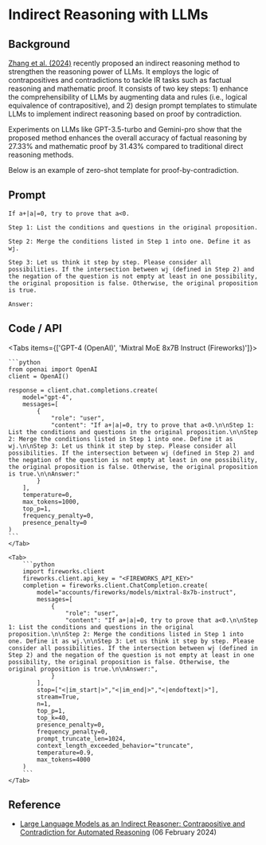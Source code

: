 # Indirect Reasoning with LLMs 


## Background
[Zhang et al. (2024)](https://arxiv.org/abs/2402.03667) recently proposed an indirect reasoning method to strengthen the reasoning power of LLMs. It employs the logic of contrapositives and contradictions to tackle IR tasks such as factual reasoning and mathematic proof. It consists of two key steps: 1) enhance the comprehensibility of LLMs by augmenting data and rules (i.e., logical equivalence of contrapositive), and 2) design prompt templates to stimulate LLMs to implement indirect reasoning based on proof by contradiction.

Experiments on LLMs like GPT-3.5-turbo and Gemini-pro show that the proposed method enhances the overall accuracy of factual reasoning by 27.33% and mathematic proof by 31.43% compared to traditional direct reasoning methods.

Below is an example of zero-shot template for proof-by-contradiction.


## Prompt
```
If a+|a|=0, try to prove that a<0.

Step 1: List the conditions and questions in the original proposition.

Step 2: Merge the conditions listed in Step 1 into one. Define it as wj.

Step 3: Let us think it step by step. Please consider all possibilities. If the intersection between wj (defined in Step 2) and the negation of the question is not empty at least in one possibility, the original proposition is false. Otherwise, the original proposition is true.

Answer:
```

## Code / API

<Tabs items={['GPT-4 (OpenAI)', 'Mixtral MoE 8x7B Instruct (Fireworks)']}>
    <Tab>
  
    ```python
    from openai import OpenAI
    client = OpenAI()

    response = client.chat.completions.create(
        model="gpt-4",
        messages=[
            {
                "role": "user",
                "content": "If a+|a|=0, try to prove that a<0.\n\nStep 1: List the conditions and questions in the original proposition.\n\nStep 2: Merge the conditions listed in Step 1 into one. Define it as wj.\n\nStep 3: Let us think it step by step. Please consider all possibilities. If the intersection between wj (defined in Step 2) and the negation of the question is not empty at least in one possibility, the original proposition is false. Otherwise, the original proposition is true.\n\nAnswer:"
            }
        ],
        temperature=0,
        max_tokens=1000,
        top_p=1,
        frequency_penalty=0,
        presence_penalty=0
    )
    ```
    </Tab>

    <Tab>
        ```python
        import fireworks.client
        fireworks.client.api_key = "<FIREWORKS_API_KEY>"
        completion = fireworks.client.ChatCompletion.create(
            model="accounts/fireworks/models/mixtral-8x7b-instruct",
            messages=[
                {
                    "role": "user",
                    "content": "If a+|a|=0, try to prove that a<0.\n\nStep 1: List the conditions and questions in the original proposition.\n\nStep 2: Merge the conditions listed in Step 1 into one. Define it as wj.\n\nStep 3: Let us think it step by step. Please consider all possibilities. If the intersection between wj (defined in Step 2) and the negation of the question is not empty at least in one possibility, the original proposition is false. Otherwise, the original proposition is true.\n\nAnswer:",
                }
            ],
            stop=["<|im_start|>","<|im_end|>","<|endoftext|>"],
            stream=True,
            n=1,
            top_p=1,
            top_k=40,
            presence_penalty=0,
            frequency_penalty=0,
            prompt_truncate_len=1024,
            context_length_exceeded_behavior="truncate",
            temperature=0.9,
            max_tokens=4000
        )
        ```
    </Tab>


</Tabs>

## Reference
- [Large Language Models as an Indirect Reasoner: Contrapositive and Contradiction for Automated Reasoning](https://arxiv.org/abs/2402.03667) (06 February 2024)